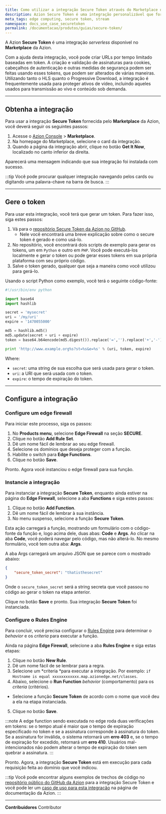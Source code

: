 ```yaml
---
title: Como utilizar a integração Secure Token através do Marketplace da Azion
description: Azion Secure Token é uma integração personalizável que fornece URLs com tempo limitado e autenticação baseada em tokens, comumente usada para proteger ativos de vídeo para transmissão ao vivo e conteúdo sob demanda.
meta_tags: edge computing, secure token, stream
namespace: docs_use_case_securetoken
permalink: /documentacao/produtos/guias/secure-token/
---
```


A Azion **Secure Token** é uma integração *serverless* disponível no **Marketplace** da Azion.

Com a ajuda desta integração, você pode criar URLs por tempo limitado baseadas em token. A criação e validação de assinaturas para cookies, cabeçalhos de autenticação e outras medidas de segurança podem ser feitas usando esses tokens, que podem ser alterados de várias maneiras. Utilizando tanto o HLS quanto o Progressive Download, a integração é frequentemente usada para proteger ativos de vídeo, incluindo aqueles usados para transmissão ao vivo e conteúdo sob demanda.

---

## Obtenha a integração

Para usar a integração **Secure Token** fornecida pelo **Marketplace** da Azion, você deverá seguir os seguintes passos:

1. Acesse o [Azion Console](/pt-br/documentacao/produtos/guias/como-acessar-o-rtm/) > **Marketplace**.
2. Na homepage do Marketplace, selecione o card da integração.
3. Quando a página da integração abrir, clique no botão **Get It Now**, localizado no canto inferior da direita.

Aparecerá uma mensagem indicando que sua integração foi instalada com sucesso.

:::tip
Você pode procurar qualquer integração navegando pelos cards ou digitando uma palavra-chave na barra de busca.
:::

---

## Gere o token

Para usar esta integração, você terá que gerar um token. Para fazer isso, siga estes passos:

1. Vá para o [repositório Secure Token da Azion no GitHub](https://github.com/aziontech/azion_secure_token).
   - Nele você encontrará uma breve explicação sobre como o secure token é gerado e como usá-lo.
2. No repositório, você encontrará dois scripts de exemplo para gerar os tokens, um em `Python` e outro em `PHP`. Você pode executá-los localmente e gerar o token ou pode gerar esses tokens em sua própria plataforma com seu próprio código.
3. Salve o token gerado, qualquer que seja a maneira como você utilizou para gerá-lo.

Usando o script Python como exemplo, você terá o seguinte código-fonte:

```python
#!/usr/bin/env python

import base64
import hashlib

secret = 'mysecret'
uri = '/my/uri'
expire = '1470055000'

md5 = hashlib.md5()
md5.update(secret + uri + expire)
token = base64.b64encode(md5.digest()).replace('=','').replace('+','-').replace('/','_')

print 'http://www.example.org%s?st=%s&e=%s' % (uri, token, expire)
```

Where:
- `secret`: uma string de sua escolha que será usada para gerar o token.
- `uri`: a URI que será usada com o token.
- `expire`: o tempo de expiração do token.

---

## Configure a integração

### Configure um edge firewall

Para iniciar este processo, siga os passos:

1. No **Products menu**, selecione **Edge Firewall** na seção **SECURE**.
2. Clique no botão **Add Rule Set**.
3. Dê um nome fácil de lembrar ao seu edge firewall.
4. Selecione os domínios que deseja proteger com a função.
5. Habilite o switch para **Edge Functions**.
6. Clique no botão **Save**.

Pronto. Agora você instanciou o edge firewall para sua função.

### Instancie a integração

Para instanciar a integração **Secure Token**, enquanto ainda estiver na página do **Edge Firewall**, selecione a aba **Functions** e siga estes passos:

1. Clique no botão **Add ⁠Function**.
2. Dê um nome fácil de lembrar à sua instância.
3. No menu suspenso, selecione a função **Secure Token**.

Esta ação carregará a função, mostrando um formulário com o código-fonte da função e, logo acima dele, duas abas: **Code** e **Args**. Ao clicar na aba **Code**, você poderá navegar pelo código, mas não alterá-lo. No mesmo formulário, você tem outra aba: **Args**. 


A aba Args carregará um arquivo JSON que se parece com o mostrado abaixo:

```json
{
    "secure_token_secret": "thatisthesecret"
}
```

Onde o `secure_token_secret` será a string secreta que você passou no código ao gerar o token na etapa anterior.

Clique no botão **Save** e pronto. Sua integração **Secure Token** foi instanciada.

### Configure o Rules Engine

Para concluir, você precisa configurar o [Rules Engine](/pt-br/documentacao/produtos/edge-application/rules-engine/) para determinar o *behavior* e os *criteria* para executar a função.

Ainda na página **Edge Firewall**, selecione a aba **Rules Engine** e siga estas etapas:

1. Clique no botão **New Rule**.
2. Dê um nome fácil de se lembrar para a regra.
3. Selecione um *criteria *para executar a integração. Por exemplo: `if Hostname is equal xxxxxxxxxxxx.map.azionedge.net/classes`.
4. Abaixo, selecione o **Run Function** *behavior* (comportamento) para os *criteria* (critérios).
  - Selecione a função **Secure Token** de acordo com o nome que você deu a ela na etapa instanciada.
5. Clique no botão **Save**.

:::note
A edge function sendo executada no edge roda duas verificações em tokens: se o tempo atual é maior que o tempo de expiração especificado no token e se a assinatura corresponde à assinatura do token. Se a assinatura for inválida, o sistema retornará um **erro 403** e, se o tempo de expiração for excedido, retornará um **erro 410**. Usuários mal-intencionados não podem alterar o tempo de expiração do token sem quebrar a assinatura.
:::

Pronto. Agora, a integração **Secure Token** está em execução para cada requisição feita ao domínio que você indicou.

:::tip
Você pode encontrar alguns exemplos de trechos de código no [repositório público do GitHub da Azion](https://github.com/aziontech/azion_secure_token) para a integração Secure Token e você pode ler um [caso de uso para esta integração](/pt-br/documentacao/produtos/guias/secure-token-marketplace/) na página de documentação da Azion.
:::


---


**Contribuidores** <ContributorList>Contributor</ContributorList>

